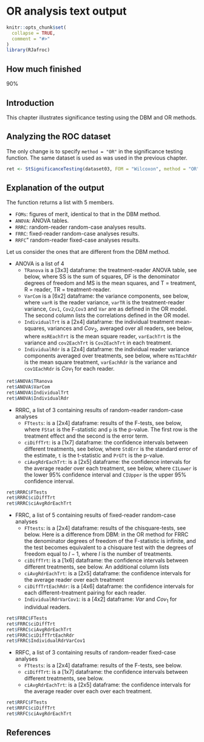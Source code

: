 # OR analysis text output {#quick-start-or-text}



```r
knitr::opts_chunk$set(
  collapse = TRUE,
  comment = "#>"
)
library(RJafroc)
```

## How much finished {#quick-start-or-text-how-much-finished}
90%


## Introduction {#quick-start-or-text-intro}
This chapter illustrates significance testing using the DBM and OR methods. 


## Analyzing the ROC dataset {#quick-start-or-text-analyze-dataset}

The only change is to specify `method = "OR"` in the significance testing function. The same dataset is used as was used in the previous chapter. 

```r
ret <- StSignificanceTesting(dataset03, FOM = "Wilcoxon", method = "OR")
```             

## Explanation of the output {#quick-start-or-text-explanation}
The function returns a list with 5 members.  

* `FOMs`: figures of merit, identical to that in the DBM method. 
* `ANOVA`: ANOVA tables.
* `RRRC`: random-reader random-case analyses results.
* `FRRC`: fixed-reader random-case analyses results.
* `RRFC`" random-reader fixed-case analyses results.

Let us consider the ones that are different from the DBM method. 


* ANOVA is a list of 4
    + `TRanova` is a [3x3] dataframe: the treatment-reader ANOVA table, see below, where SS is the sum of squares, DF is the denominator degrees of freedom and MS is the mean squares, and T = treatment, R = reader, TR = treatment-reader.  
    + `VarCom` is a [6x2] dataframe: the variance components, see below, where `varR` is the reader variance, `varTR` is the treatment-reader variance, `Cov1`, `Cov2`,`Cov3` and `Var` are as defined in the OR model. The second column lists the correlations defined in the OR model.
    + `IndividualTrt` is a [2x4] dataframe: the individual treatment mean-squares, variances and $Cov_2$, averaged over all readers, see below, where `msREachTrt` is the mean square reader, `varEachTrt` is the variance and `cov2EachTrt` is `Cov2EachTrt` in each treatment.
    + `IndividualRdr` is a [2x4] dataframe: the individual reader variance components averaged over treatments, see below, where `msTEachRdr` is the mean square treatment, `varEachRdr` is the variance and `cov1EachRdr` is $Cov_1$ for each reader.
    
```r
ret$ANOVA$TRanova
ret$ANOVA$VarCom
ret$ANOVA$IndividualTrt
ret$ANOVA$IndividualRdr
```             

* RRRC, a list of 3 containing results of random-reader random-case analyses
    + `FTtests`: is a [2x4] dataframe: results of the F-tests, see below, where `FStat` is the F-statistic and `p` is the p-value. The first row is the treatment effect and the second is the error term.
    + `ciDiffTrt`: is a [1x7] dataframe: the confidence intervals between different treatments, see below, where `StdErr` is the standard error of the estimate, `t` is the t-statistic and `PrGTt` is the p-value.
    + `ciAvgRdrEachTrt`: is a [2x5] dataframe: the confidence intervals for the average reader over each treatment, see below, where `CILower` is the lower 95% confidence interval and `CIUpper` is the upper 95% confidence interval.
    
```r
ret$RRRC$FTests
ret$RRRC$ciDiffTrt
ret$RRRC$ciAvgRdrEachTrt
```             

* FRRC, a list of 5 containing results of fixed-reader random-case analyses
    + `FTtests`: is a [2x4] dataframe: results of the chisquare-tests, see below. Here is a difference from DBM: in the OR method for FRRC the denominator degrees of freedom of the F-statistic is infinite, and the test becomes equivalent to a chisquare test with the degrees of freedom equal to $I-1$, where $I$ is the number of treatments.
    + `ciDiffTrt`: is a [1x6] dataframe: the confidence intervals between different treatments, see below. An additional column lists 
    + `ciAvgRdrEachTrt`: is a [2x5] dataframe: the confidence intervals for the average reader over each treatment
    + `ciDiffTrtEachRdr`: is a [4x6] dataframe: the confidence intervals for each different-treatment pairing for each reader. 
   + `IndividualRdrVarCov1`: is a [4x2] dataframe: $Var$ and $Cov_1$ for individual readers. 
    
```r
ret$FRRC$FTests
ret$FRRC$ciDiffTrt
ret$FRRC$ciAvgRdrEachTrt
ret$FRRC$ciDiffTrtEachRdr
ret$FRRC$IndividualRdrVarCov1
```             

    
* RRFC, a list of 3 containing results of random-reader fixed-case analyses
    + `FTtests`: is a [2x4] dataframe: results of the F-tests, see below. 
    + `ciDiffTrt`: is a [1x7] dataframe: the confidence intervals between different treatments, see below. 
    + `ciAvgRdrEachTrt`: is a [2x5] dataframe: the confidence intervals for the average reader over each  over each treatment.  

    
```r
ret$RRFC$FTests
ret$RRFC$ciDiffTrt
ret$RRFC$ciAvgRdrEachTrt
```             


## References {#quick-start-or-text-references}
